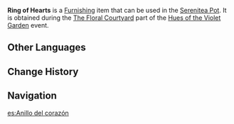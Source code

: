 {{Furnishing Infobox
|id             = 373851
|image          = Item Ring of Hearts.png
|category       = Main Flower
|quality        = 3
|description    = A main flower which is like a ring that binds one's feelings. It seems to convey the key emotions in a precise way that is just right in terms of distance and intensity.
|event          = Hues of the Violet Garden
|source1        = [[Hues of the Violet Garden/The Floral Courtyard|The Floral Courtyard]] event
}}
'''Ring of Hearts''' is a [[Furnishing]] item that can be used in the [[Serenitea Pot]]. It is obtained during the [[Hues of the Violet Garden/The Floral Courtyard|The Floral Courtyard]] part of the [[Hues of the Violet Garden]] event.

==Other Languages==
{{Other Languages
|en      = Ring of Hearts
|zhs     = 心之环
|zhs_rm  = Xīn zhī Huán
|zht     = 心之環
|zht_rm  = Xīn zhī Huán
|zh_tl   = 
|ja      = 心の輪
|ja_rm   = Kokoro no Wa{{Assumed}}
|ja_tl   = 
|ko      = 마음의 고리
|ko_rm   = Ma'eum-ui Gori
|ko_tl   = Ring of Heart
|es      = Anillo del corazón
|es_tl   = Ring of the Heart
|fr      = Anneau des cœurs
|fr_tl   = Ring of the Hearts
|ru      = Сердечное кольцо
|ru_tl   = Heart Ring
|th      = ดอกวงแหวนแห่งดวงใจ
|th_rm   = 
|th_tl   = 
|vi      = Chiếc Vòng Của Trái Tim
|vi_tl   = 
|de      = Ring des Herzens
|de_tl   = Ring of the Hearts
|id      = Cincin Hati
|id_tl   = Ring of Hearts
|pt      = Anel de Corações
|pt_tl   = 
|tr      = Kalp Yüzüğü
|tr_tl   = 
|it      = Anello di cuori
|it_tl   = 
}}

==Change History==
{{Change History|2.6}}

==Navigation==
{{Furnishing Navbox/Subsystems|curio}}

[[es:Anillo del corazón]]